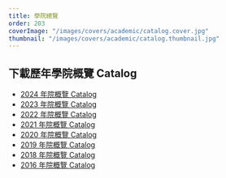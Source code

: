 ```yaml
---
title: 學院總覽
order: 203
coverImage: "/images/covers/academic/catalog.cover.jpg"
thumbnail: "/images/covers/academic/catalog.thumbnail.jpg"
---
```



<Pdf
  url="/docs/catalogs/Catalog-Chinese-2024-25.pdf"
  title="2024 年院概覽 Catalog"
/>

## 下載歷年學院概覽 Catalog

- [2024 年院概覽 Catalog](/docs/catalogs/Catalog-Chinese-2024-25.pdf)
- [2023 年院概覽 Catalog](/docs/catalogs/Catalog-Chinese-2023-24.pdf)
- [2022 年院概覽 Catalog](/docs/catalogs/Catalog-Chinese-2022_2023-updated-112822.pdf)
- [2021 年院概覽 Catalog](/docs/catalogs/Catalog_Chinese_Fall2021_updated_05202021_v2.pdf)
- [2020 年院概覽 Catalog](/docs/catalogs/Catalog-Chinese-Fall2020-updated10092020.pdf)
- [2019 年院概覽 Catalog](/docs/catalogs/Catalog_Chinese_Fall2019-v1.1.pdf)
- [2018 年院概覽 Catalog](/docs/catalogs/Catalog_2018C_Highlighted.pdf)
- [2016 年院概覽 Catalog](/docs/catalogs/Catalog2016.pdf)
